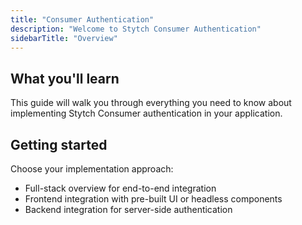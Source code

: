 ```yaml
---
title: "Consumer Authentication"
description: "Welcome to Stytch Consumer Authentication"
sidebarTitle: "Overview"
---
```


## What you'll learn

This guide will walk you through everything you need to know about implementing Stytch Consumer authentication in your application.

## Getting started

Choose your implementation approach:
- Full-stack overview for end-to-end integration
- Frontend integration with pre-built UI or headless components  
- Backend integration for server-side authentication
